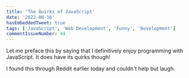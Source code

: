 ```yaml
---
title: 'The Quirks of JavaScript'
date: '2022-08-16'
hasEmbeddedTweet: true
tags: ['JavaScript', 'Web Development', 'Funny', 'Development']
commentIssueNumber: 44
---
```


Let me preface this by saying that I definitively enjoy programming with JavaScript. It does have its quirks though!

I found this through Reddit earlier today and couldn't help but laugh.

<EmbeddedTweet
    text="JavaScript."
    name="den"
    twitterUsername="DennisCode"
    tweetUrl="https://twitter.com/DennisCode/status/1559383962299944960"
    tweetDate="August 15, 2022"
/>
